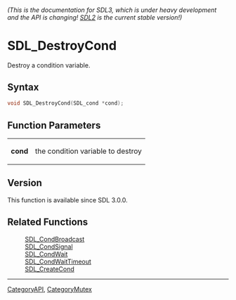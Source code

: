 ====== (This is the documentation for SDL3, which is under heavy development and the API is changing! [https://wiki.libsdl.org/ SDL2] is the current stable version!) ======
= SDL_DestroyCond =

Destroy a condition variable.

== Syntax ==

<syntaxhighlight lang='c'>
void SDL_DestroyCond(SDL_cond *cond);
</syntaxhighlight>

== Function Parameters ==

{|
|'''cond'''
|the condition variable to destroy
|}

== Version ==

This function is available since SDL 3.0.0.

== Related Functions ==

:[[SDL_CondBroadcast]]
:[[SDL_CondSignal]]
:[[SDL_CondWait]]
:[[SDL_CondWaitTimeout]]
:[[SDL_CreateCond]]

----
[[CategoryAPI]], [[CategoryMutex]]


